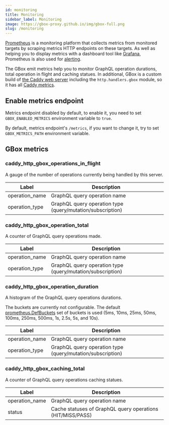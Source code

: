```yaml
---
id: monitoring
title: Monitoring
sidebar_label: Monitoring
image: https://gbox-proxy.github.io/img/gbox-full.png
slug: /monitoring
---
```


[Prometheus](https://prometheus.io) is a monitoring platform that collects metrics from monitored targets by scraping metrics HTTP endpoints on these targets.
As well as helping you to display metrics with a dashboard tool like [Grafana](https://grafana.io), Prometheus is also used for [alerting](https://prometheus.io/docs/alerting/latest/overview/).

The GBox emit metrics help you to monitor GraphQL operation durations, total operation in flight and caching statues. In additional, GBox is a custom build of [the Caddy web server](https://caddyserver.com) including the `http.handlers.gbox` module,
so it has all [Caddy metrics](https://caddyserver.com/docs/metrics#caddys-metrics).

Enable metrics endpoint
-----------------------

Metrics endpoint disabled by default, to enable it, you need to set `GBOX_ENABLED_METRICS` environment variable to `true`.

By default, metrics endpoint's `/metrics`, if you want to change it, try to set `GBOX_METRICS_PATH` environment variable.

GBox metrics
------------

### caddy_http_gbox_operations_in_flight

A gauge of the number of operations currently being handled by this server.

| Label          | Description                                                |
|----------------|------------------------------------------------------------|
| operation_name | GraphQL query operation name                               |
| operation_type | GraphQL query operation type (query/mutation/subscription) |

### caddy_http_gbox_operation_total

A counter of GraphQL query operations made.

| Label          | Description                                                |
|----------------|------------------------------------------------------------|
| operation_name | GraphQL query operation name                               |
| operation_type | GraphQL query operation type (query/mutation/subscription) |

### caddy_http_gbox_operation_duration

A histogram of the GraphQL query operations durations.

The buckets are currently not configurable. The default [prometheus.DefBuckets](https://pkg.go.dev/github.com/prometheus/client_golang/prometheus#pkg-variables)
set of buckets is used (5ms, 10ms, 25ms, 50ms, 100ms, 250ms, 500ms, 1s, 2.5s, 5s, and 10s).

| Label          | Description                                                |
|----------------|------------------------------------------------------------|
| operation_name | GraphQL query operation name                               |
| operation_type | GraphQL query operation type (query/mutation/subscription) |

### caddy_http_gbox_caching_total

A counter of GraphQL query operations caching statues.

| Label          | Description                                                 |
|----------------|-------------------------------------------------------------|
| operation_name | GraphQL query operation name                                |
| status         | Cache statuses of GraphQL query operations  (HIT/MISS/PASS) |